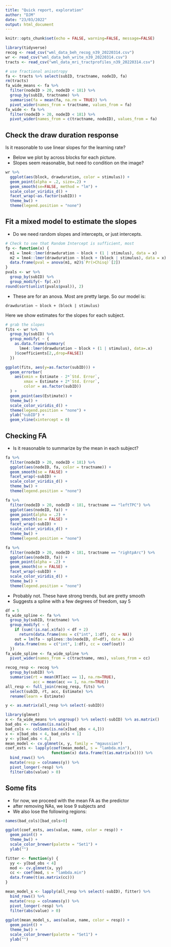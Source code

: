 ```yaml
---
title: "Quick report, exploration"
author: "DJM"
date: "23/03/2022"
output: html_document
---
```


```r
knitr::opts_chunk$set(echo = FALSE, warning=FALSE, message=FALSE)
```

```r

library(tidyverse)
recog <- read_csv("wml_data_beh_recog_n39_20220314.csv")
wr <- read_csv("wml_data_beh_write_n39_20220314.csv")
tracts <- read_csv("wml_data_mri_tractprofiles_n39_20220314.csv")

# use fractional anisotropy
fa <- tracts %>% select(subID, tractname, nodeID, fa)
rm(tracts)
fa_wide_means <- fa %>%
  filter(nodeID > 20, nodeID < 181) %>%
  group_by(subID, tractname) %>%
  summarise(fa = mean(fa, na.rm = TRUE)) %>%
  pivot_wider(names_from = tractname, values_from = fa)
fa_wide <- fa %>%
  filter(nodeID > 20, nodeID < 181) %>%
  pivot_wider(names_from = c(tractname, nodeID), values_from = fa)
```

## Check the draw duration response

Is it reasonable to use linear slopes for the learning rate?

* Below we plot by across blocks for each picture. 
* Slopes seem reasonable, but need to condition on the image?

```r
wr %>%
  ggplot(aes(block, drawduration, color = stimulus)) +
  geom_point(alpha = .2, size=.2) +
  geom_smooth(se=FALSE, method = "lm") +
  scale_color_viridis_d() +
  facet_wrap(~as.factor(subID)) +
  theme_bw() +
  theme(legend.position = "none")
```

## Fit a mixed model to estimate the slopes

* Do we need random slopes and intercepts, or just intercepts.

```r
# Check to see that Random Intercept is sufficient, most
fp <- function(x) {
  m1 = lme4::lmer(drawduration ~ block + (1 | stimulus), data = x)
  m2 = lme4::lmer(drawduration ~ block + (block | stimulus), data = x)
  data.frame(pval = anova(m1, m2)$`Pr(>Chisq)`[2])
}
pvals <- wr %>%
  group_by(subID) %>%
  group_modify(~ fp(.x))
round(sort(unlist(pvals$pval)), 2)
```

* These are for an anova. Most are pretty large. So our model is:

`drawduration ~ block + (block | stimulus)`


Here we show estimates for the slopes for each subject.

```r
# grab the slopes
fits <- wr %>%
  group_by(subID) %>%
  group_modify( ~ {
    as.data.frame(summary(
      lme4::lmer(drawduration ~ block + (1 | stimulus), data=.x)
    )$coefficients[2,,drop=FALSE])
  })

ggplot(fits, aes(y=as.factor(subID))) +
  geom_errorbar(
    aes(xmin = Estimate - 2*`Std. Error`, 
        xmax = Estimate + 2*`Std. Error`,
        color = as.factor(subID))
  ) +
  geom_point(aes(Estimate)) +
  theme_bw() +
  scale_color_viridis_d() +
  theme(legend.position = "none") +
  ylab("subID") +
  geom_vline(xintercept = 0)
```

## Checking FA

* Is it reasonable to summarize by the mean in each subject?

```r
fa %>% 
  filter(nodeID > 20, nodeID < 181) %>%
  ggplot(aes(nodeID, fa, color = tractname)) +
  geom_smooth(se = FALSE) +
  facet_wrap(~subID) +
  scale_color_viridis_d() +
  theme_bw() +
  theme(legend.position = "none")
```

```r
fa %>%
  filter(nodeID > 20, nodeID < 181, tractname == "leftTPC") %>%
  ggplot(aes(nodeID, fa)) +
  geom_point(alpha = .2) +
  geom_smooth(se = FALSE) +
  facet_wrap(~subID) +
  scale_color_viridis_d() +
  theme_bw() +
  theme(legend.position = "none")
```

```r
fa %>%
  filter(nodeID > 20, nodeID < 181, tractname == "rightpArc") %>%
  ggplot(aes(nodeID, fa)) +
  geom_point(alpha = .2) +
  geom_smooth(se = FALSE) +
  facet_wrap(~subID) +
  scale_color_viridis_d() +
  theme_bw() +
  theme(legend.position = "none")
```

* Probably not. These have strong trends, but are pretty smooth
* Suggests a spline with a few degrees of freedom, say 5

```r
df = 5
fa_wide_spline <- fa %>%
  group_by(subID, tractname) %>%
  group_modify( ~ {
    if (sum(!is.na(.x$fa)) < df + 2)
      return(data.frame(nms = c("int", 1:df), cc = NA))
    out = lm(fa ~ splines::bs(nodeID, df=df), data = .x)
    data.frame(nms = c("int", 1:df), cc = coef(out))
  })
fa_wide_spline <- fa_wide_spline %>%
  pivot_wider(names_from = c(tractname, nms), values_from = cc)
```


```r
recog_resp <- recog %>%
  group_by(subID) %>%
  summarise(rt = mean(RT[acc == 1], na.rm=TRUE),
            acc = mean(acc == 1, na.rm=TRUE))
all_resp <- full_join(recog_resp, fits) %>%
  select(subID, rt, acc, Estimate) %>%
  rename(learn = Estimate)

y <- as.matrix(all_resp %>% select(-subID))
```

```r
library(glmnet)
x <- fa_wide_means %>% ungroup() %>% select(-subID) %>% as.matrix()
bad_obs <- rowSums(is.na(x))
bad_cols <- colSums(is.na(x[bad_obs < 4,]))
x <- x[bad_obs < 4, bad_cols < 1]
y <- y[bad_obs < 4,]
mean_model <- cv.glmnet(x, y, family = "mgaussian")
coef_ests <- lapply(coef(mean_model, s = "lambda.min"), 
                    function(x) data.frame(t(as.matrix(x)))) %>%
  bind_rows() %>%
  mutate(resp = colnames(y)) %>%
  pivot_longer(-resp) %>%
  filter(abs(value) > 0)
```

## Some fits

* for now, we proceed with the mean FA as the predictor
* after removing NAs, we lose 9 subjects and
* We also lose the following regions:

```r
names(bad_cols)[bad_cols>0]
```

```r
ggplot(coef_ests, aes(value, name, color = resp)) +
  geom_point() + 
  theme_bw() +
  scale_color_brewer(palette = "Set1") +
  ylab("")
```

```r
fitter <- function(y) {
  yy <- y[bad_obs < 4]
  mod <- cv.glmnet(x, yy)
  cc <- coef(mod, s = "lambda.min")
  data.frame(t(as.matrix(cc)))
}

mean_model_s <- lapply(all_resp %>% select(-subID), fitter) %>%
  bind_rows() %>%
  mutate(resp = colnames(y)) %>%
  pivot_longer(-resp) %>%
  filter(abs(value) > 0)
  
ggplot(mean_model_s, aes(value, name, color = resp)) +
  geom_point() + 
  theme_bw() +
  scale_color_brewer(palette = "Set1") +
  ylab("")
```

